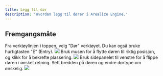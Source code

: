 ```yaml
---
title: Legg til dør
description: 'Hvordan legg til dører i Arealize Engine.'
---
```



## Fremgangsmåte

<Steps>
  <Step title="Velg dør-verktøyet">
    Fra verktøylinjen i toppen, velg "Dør" verktøyet.
    <Tip>
      Du kan også bruke hurtigtasten "E" (Entry).
    </Tip>
    <Frame type="glass">
        <img src="/images/engine/verktøy/legg-til-dør/steg-1.png" />
    </Frame>
  </Step>
  <Step title="Plasser døren">
    Bruk musen for å flytte døren til riktig posisjon, og klikk for å bekrefte plassering.
    <Frame type="glass">
        <img src="/images/engine/verktøy/legg-til-dør/steg-2.png" />
    </Frame>
  </Step>
  <Step title="Konfigurer døren">
    Bruk sidepanelet til venstre for å flippe døren i ønsket retning. Sett bredden på døren og endre dørtype om ønskelig.
    <Frame type="glass">
        <img src="/images/engine/verktøy/legg-til-dør/steg-3.png" />
    </Frame>
  </Step>
</Steps>
